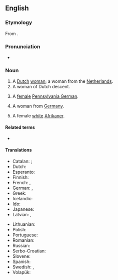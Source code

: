 ==English==

===Etymology===
From {{af|en|Dutch|-woman}}.

===Pronunciation===
* {{IPA|/dʌtʃˌwʊmən/|lang=en}}

===Noun===
{{en-noun|Dutchwomen}}

# A [[Dutch]] [[woman]]; a woman from the [[Netherlands]].
# A woman of Dutch descent.
# {{lb|en|US}} A [[female]] [[Pennsylvania German]].
# {{lb|en|archaic|or|dated}} A woman from [[Germany]].
# {{lb|en|South Africa|derogatory|offensive|ethnic slur}} A female [[white]] [[Afrikaner]].

====Related terms====
* {{l|en|Dutchman}}

====Translations====
{{trans-top|a Dutch woman}}
* Catalan: {{t+|ca|neerlandesa|f}}; {{qualifier|dated}} {{t+|ca|holandesa|f}}
* Dutch: {{t+|nl|Nederlandse|f}}
* Esperanto: {{t|eo|nederlandanino}}
* Finnish: {{t|fi|hollannitar}}
* French: {{t+|fr|Néerlandaise|f}}, {{t+|fr|Hollandaise|f}}
* German: {{t+|de|Niederländerin|f}}, {{t+|de|Holländerin|f}}
* Greek: {{t|el|Ολλανδή|f}}
* Icelandic: {{qualifier|not gender specific}} {{t|is|Hollendingur|m}}
* Ido: {{t|io|Nederlandanino}}
* Japanese: {{t+|ja|オランダ人|tr=Oranda-jin|sc=Jpan}}
* Latvian: {{t|lv|holandiete|f}}, {{t|lv|nīderlandiete|f}}
{{trans-mid}}
* Lithuanian: {{t+|lt|olandė|f}}
* Polish: {{t+|pl|Holenderka|f}}
* Portuguese: {{t|pt|holandesa|f}}
* Romanian: {{t+|ro|olandeză|f}}
* Russian: {{t+|ru|голла́ндка|f}}
* Serbo-Croatian: {{t|sh|Nizòzēmka|f}}
* Slovene: {{t|sl|Nizozémka|f}}
* Spanish: {{t+|es|holandesa|f}}
* Swedish: {{t+|sv|nederländska}}, {{t+|sv|holländska}}
* Volapük: {{t|vo|ji-Nedänan}}
{{trans-bottom}}